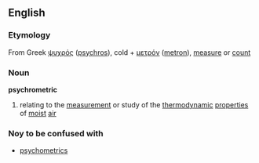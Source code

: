 ==English==
===Etymology===
From Greek [[ψυχρός]] ([[psychros]]), cold + [[μετρόν]] ([[metron]]), [[measure]] or  [[count]]
===Noun===
'''psychrometric'''
{{wikipediapar|psychrometrics}}
#relating to the [[measurement]] or study of the [[thermodynamic]] [[properties]] of [[moist]] [[air]]
===Noy to be confused with===
*[[psychometrics]]